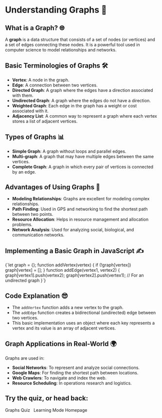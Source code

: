 
<ProgressBar
  color="#F1959B"
  height={5}
  direction="right"
  position="top"
  gradient={true}
  gradientColor="#EA4C46"
/>

# Understanding Graphs 🌟

## What is a Graph? 🌐

A **graph** is a data structure that consists of a set of nodes (or vertices) and a set of edges connecting these nodes. It is a powerful tool used in computer science to model relationships and networks.

## Basic Terminologies of Graphs 🛠
- **Vertex**: A node in the graph.
- **Edge**: A connection between two vertices.
- **Directed Graph**: A graph where the edges have a direction associated with them.
- **Undirected Graph**: A graph where the edges do not have a direction.
- **Weighted Graph**: Each edge in the graph has a weight or cost associated with it.
- **Adjacency List**: A common way to represent a graph where each vertex stores a list of adjacent vertices.

## Types of Graphs 📊
- **Simple Graph**: A graph without loops and parallel edges.
- **Multi-graph**: A graph that may have multiple edges between the same vertices.
- **Complete Graph**: A graph in which every pair of vertices is connected by an edge.

## Advantages of Using Graphs 🎉
- **Modeling Relationships**: Graphs are excellent for modeling complex relationships.
- **Path Finding**: Used in GPS and networking to find the shortest path between two points.
- **Resource Allocation**: Helps in resource management and allocation problems.
- **Network Analysis**: Used for analyzing social, biological, and communication networks.

## Implementing a Basic Graph in JavaScript ✍️

<CodeBlock>
{`let graph = {};
function addVertex(vertex) {
  if (!graph[vertex]) graph[vertex] = [];
}
function addEdge(vertex1, vertex2) {
  graph[vertex1].push(vertex2);
  graph[vertex2].push(vertex1); // For an undirected graph
}`}
</CodeBlock>

## Code Explanation 😎
- The `addVertex` function adds a new vertex to the graph.
- The `addEdge` function creates a bidirectional (undirected) edge between two vertices.
- This basic implementation uses an object where each key represents a vertex and its value is an array of adjacent vertices.

## Graph Applications in Real-World 🌍
Graphs are used in:
- **Social Networks**: To represent and analyze social connections.
- **Google Maps**: For finding the shortest path between locations.
- **Web Crawlers**: To navigate and index the web.
- **Resource Scheduling**: In operations research and logistics.

## Try the quiz, or head back:
<Link to="/learning/graphs-graphsQuiz" className="Link">Graphs Quiz</Link>
&nbsp;
<Link to="/learning" className="Link">Learning Mode Homepage</Link>
